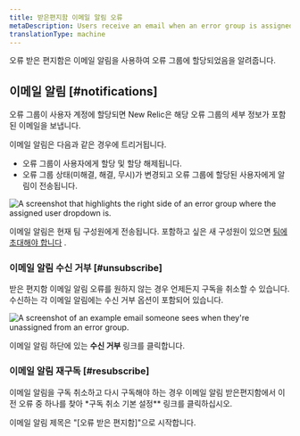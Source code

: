 ```yaml
---
title: 받은편지함 이메일 알림 오류
metaDescription: Users receive an email when an error group is assigned to them.
translationType: machine
---
```




오류 받은 편지함은 이메일 알림을 사용하여 오류 그룹에 할당되었음을 알려줍니다.

## 이메일 알림 [#notifications]

오류 그룹이 사용자 계정에 할당되면 New Relic은 해당 오류 그룹의 세부 정보가 포함된 이메일을 보냅니다.

이메일 알림은 다음과 같은 경우에 트리거됩니다.

* 오류 그룹이 사용자에게 할당 및 할당 해제됩니다.
* 오류 그룹 상태(미해결, 해결, 무시)가 변경되고 오류 그룹에 할당된 사용자에게 알림이 전송됩니다.

<img
  title="The assigned user dropdown"
  alt="A screenshot that highlights the right side of an error group where the assigned user dropdown is. "
  src={assignedUser}
/>

이메일 알림은 현재 팀 구성원에게 전송됩니다. 포함하고 싶은 새 구성원이 있으면 [팀에 초대해야 합니다](https://docs.newrelic.com/whats-new/2020/11/invite-teammate/) .

### 이메일 알림 수신 거부 [#unsubscribe]

받은 편지함 이메일 알림 오류를 원하지 않는 경우 언제든지 구독을 취소할 수 있습니다. 수신하는 각 이메일 알림에는 수신 거부 옵션이 포함되어 있습니다.

<img
  title="Unassigned user email example"
  alt="A screenshot of an example email someone sees when they're unassigned from an error group. "
  src={unassignedMessage}
/>

이메일 알림 하단에 있는 **수신 거부** 링크를 클릭합니다.

### 이메일 알림 재구독 [#resubscribe]

이메일 알림을 구독 취소하고 다시 구독해야 하는 경우 이메일 알림 받은편지함에서 이전 오류 중 하나를 찾아 \*구독 취소 기본 설정\*\* 링크를 클릭하십시오.

이메일 알림 제목은 "\[오류 받은 편지함]"으로 시작합니다.